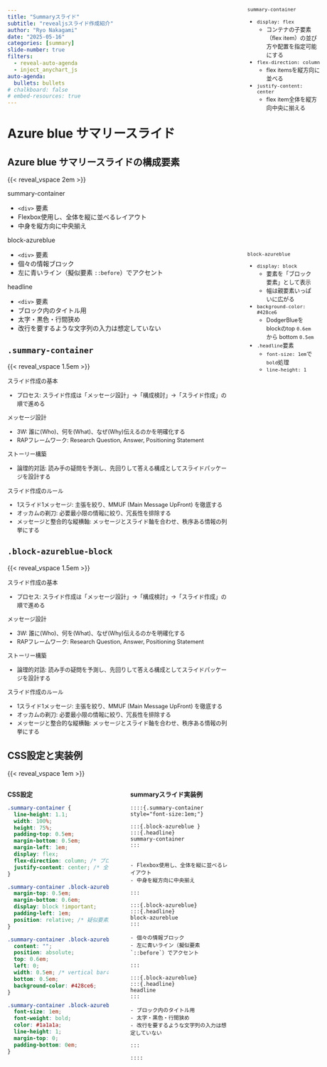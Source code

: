 ```yaml
---
title: "Summaryスライド"
subtitle: "revealjsスライド作成紹介"
author: "Ryo Nakagami"
date: "2025-05-16"
categories: [summary]
slide-number: true
filters:
  - reveal-auto-agenda
  - inject_anychart_js
auto-agenda:
  bullets: bullets
# chalkboard: false
# embed-resources: true
---
```


# Azure blue サマリースライド

## Azure blue サマリースライドの構成要素

{{< reveal_vspace 2em >}}

::::{.summary-container style="font-size:1em;"}

:::{.block-azureblue }
:::{.headline}
summary-container
:::

- `<div>` 要素
- Flexbox使用し、全体を縦に並べるレイアウト
- 中身を縦方向に中央揃え

:::

:::{.block-azureblue}
:::{.headline}
block-azureblue
:::

- `<div>` 要素
- 個々の情報ブロック
- 左に青いライン（擬似要素 `::before`）でアクセント

:::

:::{.block-azureblue}
:::{.headline}
headline
:::

- `<div>` 要素
- ブロック内のタイトル用
- 太字・黒色・行間狭め
- 改行を要するような文字列の入力は想定していない

:::

::::



## `.summary-container`

{{< reveal_vspace 1.5em >}}

::::{.summary-container #azureblue-block-container style="font-size:0.9em;"}

:::{.block-azureblue #azureblue-block}
:::{.headline}
スライド作成の基本
:::


- プロセス: スライド作成は「メッセージ設計」→「構成検討」→「スライド作成」の順で進める

:::

:::{.block-azureblue #azureblue-block2}
:::{.headline}
メッセージ設計
:::

- 3W: 誰に(Who)、何を(What)、なぜ(Why)伝えるのかを明確化する
- RAPフレームワーク: Research Question, Answer, Positioning Statement

:::

:::{.block-azureblue #azureblue-block3}
:::{.headline}
ストーリー構築
:::

- 論理的対話: 読み手の疑問を予測し、先回りして答える構成としてスライドパッケージを設計する

:::

:::{.block-azureblue #azureblue-block4}
:::{.headline}
スライド作成のルール
:::

- 1スライド1メッセージ: 主張を絞り、MMUF (Main Message UpFront) を徹底する
- オッカムの剃刀: 必要最小限の情報に絞り、冗長性を排除する
- メッセージと整合的な縦横軸: メッセージとスライド軸を合わせ、秩序ある情報の列挙にする

:::

::::

:::{.message-box style="position: absolute; top: 4em; left: 80%; font-size:0.9em; width:13em;"}

[`summary-container`]{.border-bottom #tip1 style="width: 12em; text-align: center;"}

- `display: flex`
  - コンテナの子要素（flex item）の並び方や配置を指定可能にする
- `flex-direction: column`
  - flex itemsを縦方向に並べる
- `justify-content: center`
  - flex item全体を縦方向中央に揃える

:::




<!-- leader line section -->

[]{.leaderline start="#azureblue-block-container" 
    start-socket="right" 
    end="#tip1" 
    color="#575757" end-socket="left" size="3" 
    start-border-style="color:#575757; x: -2.5%; y:0%; width:75%; height:100%"
    path="grid"}   


## `.block-azureblue-block` 

{{< reveal_vspace 1.5em >}}

::::{.summary-container style="font-size:0.9em;"}

:::{.block-azureblue #azureblue-block1}
:::{.headline}
スライド作成の基本
:::


- プロセス: スライド作成は「メッセージ設計」→「構成検討」→「スライド作成」の順で進める

:::

:::{.block-azureblue #azureblue-block2}
:::{.headline}
メッセージ設計
:::

- 3W: 誰に(Who)、何を(What)、なぜ(Why)伝えるのかを明確化する
- RAPフレームワーク: Research Question, Answer, Positioning Statement

:::

:::{.block-azureblue #azureblue-block3}
:::{.headline}
ストーリー構築
:::

- 論理的対話: 読み手の疑問を予測し、先回りして答える構成としてスライドパッケージを設計する

:::

:::{.block-azureblue #azureblue-block4}
:::{.headline}
スライド作成のルール
:::

- 1スライド1メッセージ: 主張を絞り、MMUF (Main Message UpFront) を徹底する
- オッカムの剃刀: 必要最小限の情報に絞り、冗長性を排除する
- メッセージと整合的な縦横軸: メッセージとスライド軸を合わせ、秩序ある情報の列挙にする

:::

::::


:::{.message-box style="position: absolute; top: 15%; left: 80%; font-size:0.9em; width:12em;"}

[`block-azureblue`]{.border-bottom #tip2  style="width: 10em; text-align: center;"}

- `display: block`
  - 要素を「ブロック要素」として表示
  - 幅は親要素いっぱいに広がる
- `background-color: #428ce6`
  - DodgerBlueをblockのtop `0.6em` から bottom `0.5em`
- `.headline`要素
  - `font-size: 1em`で`bold`処理
  - `line-height: 1`

:::

<!-- leader line section -->

[]{.leaderline start="#azureblue-block1" 
    start-socket="right" 
    end="#tip2" 
    color="#575757" end-socket="left" size="3" 
    start-border-style="color:#575757; x: -1.5%; y:3%; width:75%; height:97.5%"
    path="grid"}   

[]{.leaderline start="#azureblue-block2" 
    start-socket="right" 
    end="#tip2" 
    color="#575757" end-socket="left" size="3" 
    start-border-style="color:#575757; x: -1.5%; y:3%; width:75%; height:97.5%"
    path="grid"}   

[]{.leaderline start="#azureblue-block3" 
    start-socket="right" 
    end="#tip2" 
    color="#575757" end-socket="left" size="3" 
    start-border-style="color:#575757; x: -1.5%; y:3%; width:75%; height:97.5%"
    path="grid"}   

[]{.leaderline start="#azureblue-block4" 
    start-socket="right" 
    end="#tip2" 
    color="#575757" end-socket="left" size="3" 
    start-border-style="color:#575757; x: -1.5%; y:3%; width:75%; height:97.5%"
    path="grid"}   

## CSS設定と実装例

{{< reveal_vspace 1em >}}

:::: {.columns}
:::  {.column style="width:45%; height: 90%; padding-right:1em;"}

[**CSS設定**]{.border-bottom #tip2  style="width: 100%; text-align: center;"}

```css
.summary-container {
  line-height: 1.1;
  width: 100%;
  height: 75%;
  padding-top: 0.5em;
  margin-bottom: 0.5em;
  margin-left: 1em;
  display: flex;
  flex-direction: column; /* ブロックを縦に並べる */
  justify-content: center; /* 全体を縦方向中央に揃える（親の高さ次第） */
}

.summary-container .block-azureblue {
  margin-top: 0.5em;
  margin-bottom: 0.6em;
  display: block !important;
  padding-left: 1em;
  position: relative; /* 疑似要素設定に必要 */
}

.summary-container .block-azureblue::before {
  content: "";
  position: absolute;
  top: 0.6em;
  left: 0;
  width: 0.5em; /* vertical barのwidth指定 */
  bottom: 0.5em;
  background-color: #428ce6;
}

.summary-container .block-azureblue .headline {
  font-size: 1em;
  font-weight: bold;
  color: #1a1a1a;
  line-height: 1;
  margin-top: 0;
  padding-bottom: 0em;
}
```



:::
::: {.column style="width:45%; height: 90%; padding-left:1em;"}


[**summaryスライド実装例**]{.border-bottom #tip2  style="width: 100%; text-align: center;"}

```qmd
::::{.summary-container style="font-size:1em;"}

:::{.block-azureblue }
:::{.headline}
summary-container
:::


- Flexbox使用し、全体を縦に並べるレイアウト
- 中身を縦方向に中央揃え

:::

:::{.block-azureblue}
:::{.headline}
block-azureblue
:::

- 個々の情報ブロック
- 左に青いライン（擬似要素 `::before`）でアクセント

:::

:::{.block-azureblue}
:::{.headline}
headline
:::

- ブロック内のタイトル用
- 太字・黒色・行間狭め
- 改行を要するような文字列の入力は想定していない

:::

::::
```



:::
::::